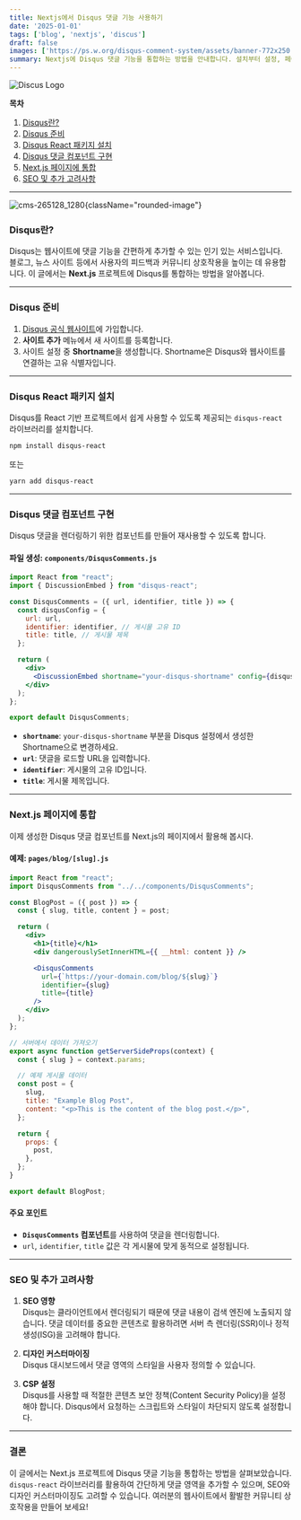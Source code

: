 ```yaml
---
title: Nextjs에서 Disqus 댓글 기능 사용하기
date: '2025-01-01'
tags: ['blog', 'nextjs', 'discus']
draft: false
images: ['https://ps.w.org/disqus-comment-system/assets/banner-772x250.png?rev=1636350']
summary: Nextjs에 Disqus 댓글 기능을 통합하는 방법을 안내합니다. 설치부터 설정, 페이지 적용까지 소개합니다.
---
```


![Discus Logo](https://ps.w.org/disqus-comment-system/assets/banner-772x250.png?rev=1636350)


**목차**

1. [Disqus란?](#disqus란)
2. [Disqus 준비](#disqus-준비)
3. [Disqus React 패키지 설치](#disqus-react-패키지-설치)
4. [Disqus 댓글 컴포넌트 구현](#disqus-댓글-컴포넌트-구현)
5. [Next.js 페이지에 통합](#nextjs-페이지에-통합)
6. [SEO 및 추가 고려사항](#seo-및-추가-고려사항)

---


![cms-265128_1280](/static/images/cms-265128_1280.jpg){className="rounded-image"}


### Disqus란?

Disqus는 웹사이트에 댓글 기능을 간편하게 추가할 수 있는 인기 있는 서비스입니다. 블로그, 뉴스 사이트 등에서 사용자의 피드백과 커뮤니티 상호작용을 높이는 데 유용합니다. 이 글에서는 **Next.js** 프로젝트에 Disqus를 통합하는 방법을 알아봅니다.

---

### Disqus 준비

1. [Disqus 공식 웹사이트](https://disqus.com/)에 가입합니다.
2. **사이트 추가** 메뉴에서 새 사이트를 등록합니다.
3. 사이트 설정 중 **Shortname**을 생성합니다. Shortname은 Disqus와 웹사이트를 연결하는 고유 식별자입니다.

---

### Disqus React 패키지 설치

Disqus를 React 기반 프로젝트에서 쉽게 사용할 수 있도록 제공되는 `disqus-react` 라이브러리를 설치합니다.

```bash
npm install disqus-react
```

또는

```bash
yarn add disqus-react
```

---

### Disqus 댓글 컴포넌트 구현

Disqus 댓글을 렌더링하기 위한 컴포넌트를 만들어 재사용할 수 있도록 합니다.

#### 파일 생성: `components/DisqusComments.js`

```jsx
import React from "react";
import { DiscussionEmbed } from "disqus-react";

const DisqusComments = ({ url, identifier, title }) => {
  const disqusConfig = {
    url: url,
    identifier: identifier, // 게시물 고유 ID
    title: title, // 게시물 제목
  };

  return (
    <div>
      <DiscussionEmbed shortname="your-disqus-shortname" config={disqusConfig} />
    </div>
  );
};

export default DisqusComments;
```

- **`shortname`**: `your-disqus-shortname` 부분을 Disqus 설정에서 생성한 Shortname으로 변경하세요.
- **`url`**: 댓글을 로드할 URL을 입력합니다.
- **`identifier`**: 게시물의 고유 ID입니다.
- **`title`**: 게시물 제목입니다.

---

### Next.js 페이지에 통합

이제 생성한 Disqus 댓글 컴포넌트를 Next.js의 페이지에서 활용해 봅시다.

#### 예제: `pages/blog/[slug].js`

```jsx
import React from "react";
import DisqusComments from "../../components/DisqusComments";

const BlogPost = ({ post }) => {
  const { slug, title, content } = post;

  return (
    <div>
      <h1>{title}</h1>
      <div dangerouslySetInnerHTML={{ __html: content }} />

      <DisqusComments
        url={`https://your-domain.com/blog/${slug}`}
        identifier={slug}
        title={title}
      />
    </div>
  );
};

// 서버에서 데이터 가져오기
export async function getServerSideProps(context) {
  const { slug } = context.params;

  // 예제 게시물 데이터
  const post = {
    slug,
    title: "Example Blog Post",
    content: "<p>This is the content of the blog post.</p>",
  };

  return {
    props: {
      post,
    },
  };
}

export default BlogPost;
```

#### 주요 포인트
- **`DisqusComments` 컴포넌트**를 사용하여 댓글을 렌더링합니다.
- `url`, `identifier`, `title` 값은 각 게시물에 맞게 동적으로 설정됩니다.

---

### SEO 및 추가 고려사항

1. **SEO 영향**  
   Disqus는 클라이언트에서 렌더링되기 때문에 댓글 내용이 검색 엔진에 노출되지 않습니다. 댓글 데이터를 중요한 콘텐츠로 활용하려면 서버 측 렌더링(SSR)이나 정적 생성(ISG)을 고려해야 합니다.

2. **디자인 커스터마이징**  
   Disqus 대시보드에서 댓글 영역의 스타일을 사용자 정의할 수 있습니다.

3. **CSP 설정**  
   Disqus를 사용할 때 적절한 콘텐츠 보안 정책(Content Security Policy)을 설정해야 합니다. Disqus에서 요청하는 스크립트와 스타일이 차단되지 않도록 설정합니다.

---

### 결론

이 글에서는 Next.js 프로젝트에 Disqus 댓글 기능을 통합하는 방법을 살펴보았습니다. `disqus-react` 라이브러리를 활용하여 간단하게 댓글 영역을 추가할 수 있으며, SEO와 디자인 커스터마이징도 고려할 수 있습니다. 여러분의 웹사이트에서 활발한 커뮤니티 상호작용을 만들어 보세요!
